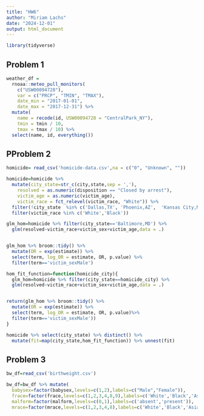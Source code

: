 ```yaml
---
title: "HW6"
author: "Miriam Lachs"
date: "2024-12-01"
output: html_document
---
```


```r
library(tidyverse)
```
## Problem 1
```r
weather_df = 
  rnoaa::meteo_pull_monitors(
    c("USW00094728"),
    var = c("PRCP", "TMIN", "TMAX"), 
    date_min = "2017-01-01",
    date_max = "2017-12-31") %>%
  mutate(
    name = recode(id, USW00094728 = "CentralPark_NY"),
    tmin = tmin / 10,
    tmax = tmax / 10) %>%
  select(name, id, everything())
```


## PProblem 2
```r
homicide= read_csv('homicide-data.csv',na = c("0", "Unknown", ""))

homicide=homicide %>%
  mutate(city_state=str_c(city,state,sep = ','),
    resolved = as.numeric(disposition == "Closed by arrest"),
    victim_age = as.numeric(victim_age),
    victim_race = fct_relevel(victim_race, "White")) %>%
  filter(!city_state  %in% c('Dallas,TX', 'Phoenix,AZ',  'Kansas City,MO','Tulsa,AL')) %>%
  filter(victim_race %in% c('White','Black')) 

glm_hom=homicide %>% filter(city_state=='Baltimore,MD') %>% 
  glm(resolved~victim_race+victim_sex+victim_age,data = .)


glm_hom %>% broom::tidy() %>% 
  mutate(OR = exp(estimate)) %>% 
  select(term, log_OR = estimate, OR, p.value) %>% 
  filter(term=='victim_sexMale')
```

```r
hom_fit_function=function(homicide_city){
  glm_hom=homicide %>% filter(city_state==homicide_city) %>% 
  glm(resolved~victim_race+victim_sex+victim_age,data = .)


return(glm_hom %>% broom::tidy() %>% 
  mutate(OR = exp(estimate)) %>% 
  select(term, log_OR = estimate, OR, p.value)%>% 
  filter(term=='victim_sexMale'))
}
```

```r
homicide %>% select(city_state) %>% distinct() %>% 
  mutate(fit=map(city_state,hom_fit_function)) %>% unnest(fit)
```


## Problem 3 
```r
bw_df=read_csv('birthweight.csv')

bw_df=bw_df %>% mutate(
  babysex=factor(babysex,levels=c(1,2),labels=c("Male","Female")),
  frace=factor(frace,levels=c(1,2,3,4,8,9),labels=c('White','Black','Asian','Puerto Rican','Other','Unknown')),
  malform=factor(malform,levels=c(0,1),labels=c('absent','present')),
  mrace=factor(mrace,levels=c(1,2,3,4,8),labels=c('White','Black','Asian','Puerto Rican','Other')))

```

